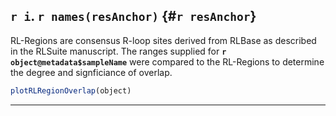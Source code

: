 ## `r i`. `r names(resAnchor)` {#`r resAnchor`}

RL-Regions are consensus R-loop sites derived from RLBase as described in the RLSuite manuscript. The ranges supplied for **`r object@metadata$sampleName`** were compared to the RL-Regions to determine the degree and signficiance of overlap.

```r
plotRLRegionOverlap(object)
```

***

